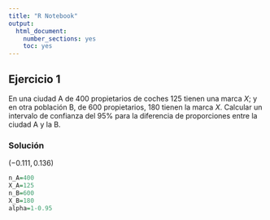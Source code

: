 ```yaml
---
title: "R Notebook"
output:
  html_document: 
    number_sections: yes
    toc: yes
---
```



## Ejercicio 1

 En una ciudad A de 400 propietarios de coches 125 tienen
una marca $X$; y en otra población B, de 600 propietarios, 180 tienen la marca $X$. Calcular un intervalo de confianza del 95\% para la diferencia de proporciones entre la ciudad A y la B.

### Solución

$\left(-0.111,0.136\right)$


```r
n_A=400
X_A=125
n_B=600
X_B=180
alpha=1-0.95

```

